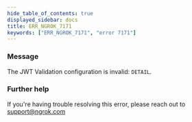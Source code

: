 ```yaml
---
hide_table_of_contents: true
displayed_sidebar: docs
title: ERR_NGROK_7171
keywords: ["ERR_NGROK_7171", "error 7171"]
---
```


### Message

The JWT Validation configuration is invalid: `DETAIL`.

### Further help

If you're having trouble resolving this error, please reach out to [support@ngrok.com](mailto:support@ngrok.com?subject=Help%20with%20ERR_NGROK_7171)

